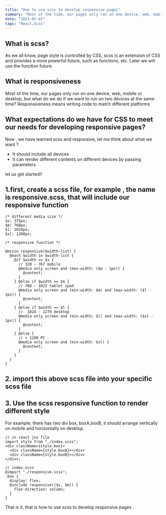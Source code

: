 ```yaml
---
title: "How to use scss to develop responsive pages"
summary: "Most of the time, our pages only run on one device, web, mobile or desktop, but what do we do if we want to run on two devices at the same time? Responsiveness means writing code to match different platforms"
date: "2023-01-02"
tags: "React,Scss"
---
```


## What is scss?

As we all know, page style is controlled by CSS, scss is an extension of CSS and provides a more powerful future, such as functions, etc. Later we will use the function future.

## What is responsiveness

Most of the time, our pages only run on one device, web, mobile or desktop, but what do we do if we want to run on two devices at the same time? Responsiveness means writing code to match different platforms

## What expectations do we have for CSS to meet our needs for developing responsive pages?

Now , we have learned scss and responsive, let me think about what we want ?

- It should include all devices
- It can render different contents on different devices by passing parameters

let us get started!!

## 1.first, create a scss file, for example , the name is responsive.scss, that will include our responsive function

```tsx
/* different media size */
$s: 375px;
$m: 768px;
$l: 1024px;
$xl: 1280px;

/* responsive function */

@mixin responsive($width-list) {
  @each $width in $width-list {
    @if $width == $s {
      // 320 ~ 767 mobile
      @media only screen and (max-width: ($m - 1px)) {
        @content;
      }
    } @else if $width == $m {
      // 768 ~ 1023 tablet ipad
      @media only screen and (min-width: $m) and (max-width: ($l - 1px)) {
        @content;
      }
    } @else if $width == $l {
      //  1024 - 1279 desktop
      @media only screen and (min-width: $l) and (max-width: ($xl - 1px)) {
        @content;
      }
    } @else {
      // > 1280 PC
      @media only screen and (min-width: $xl) {
        @content;
      }
    }
  }
}
```

## 2. import this above scss file into your specific scss file

## 3. Use the scss responsive function to render different style

For example, there has two div box, boxA,boxB, it should arrange vertically on mobile and horizontally on desktop.

```tsx
// in react jsx file
import style from "./index.scss";
<div className={style.box}>
  <div className={style.boxA}></div>
  <div className={style.boxB}></div>
</div>;
```

```tsx
// index.scss
@import "./responsive.scss";
.box {
  display: flex;
  @include responsive(($s, $m)) {
    flex-direction: column;
  }
}
```

That is it, that is how to use scss to develop responsive pages .
